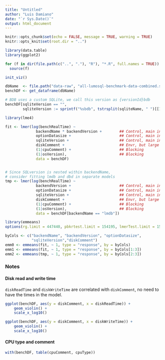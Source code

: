 ```yaml
---
title: "Untitled"
author: "Luis Damiano"
date: "`r Sys.Date()`"
output: html_document
---
```


```r
knitr::opts_chunk$set(echo = FALSE, message = TRUE, warning = TRUE)
knitr::opts_knit$set(root.dir = "..")
```

```r
library(data.table)
library(ggplot2)

for (f in dir(file.path(c("..", "."), "R"), "*.R", full.names = TRUE))
  source(f)
```

```r
init_viz()
```

```r
dbName  <- file.path("data-raw", "all-lumosql-benchmark-data-combined.sqlite")
benchDF <- get_dataframe(dbName)

# BDB uses a custom SQLite, we call this version as {versionId}bdb
benchDF[sqliteVersion == "", 
        sqliteVersion := sprintf("%sbdb", tstrsplit(sqliteName, " ")[[1]])]

```

```r
library(lme4)

fit <- lmer(log(benchRealTime) ~
              backendName * backendVersion +        ## Control, main interest
              optionDatasize +                      ## Control, main interest
              sqliteVersion +                       ## Control, main interest
              diskComment +                         ## Envr, but large impact
              (1|cpuComment) +                      ## Blocking
              (1|osVersion),                        ## Blocking
              data = benchDF)


# Since SQLversion is nested within backendName, 
# consider fitting lmdb and dbd in separate models
tmp <- lmer(log(benchRealTime) ~
              backendVersion +                      ## Control, main interest
              optionDatasize +                      ## Control, main interest
              sqliteVersion +                       ## Control, main interest
              diskComment +                         ## Envr, but large impact
              (1|cpuComment) +                      ## Blocking
              (1|osVersion),                        ## Blocking
              data = benchDF[backendName == "lmdb"])
```

```r
library(emmeans)
options(rg.limit = 447440, pbkrtest.limit = 154195, lmerTest.limit = 154195)

byCols <- c("backendName", "backendVersion", "optionDatasize",
            "sqliteVersion","diskComment")
emm0 <- emmeans(fit, ~ 1, type = "response", by = byCols)
emm1 <- emmeans(fit, ~ 1, type = "response", by = byCols[1:3])
emm2 <- emmeans(tmp, ~ 1, type = "response", by = byCols[2:3])
```

### Notes

#### Disk read and write time

`diskReadTime` and `diskWriteTime` are correlated with `diskComment`, 
no need to have the times in the model.

```r
ggplot(benchDF, aes(y = diskComment, x = diskReadTime)) + 
    geom_violin() + 
    scale_x_log10()

ggplot(benchDF, aes(y = diskComment, x = diskWriteTime)) + 
    geom_violin() + 
    scale_x_log10()
```

#### CPU type and comment

```r
with(benchDF, table(cpuComment, cpuType))
```
